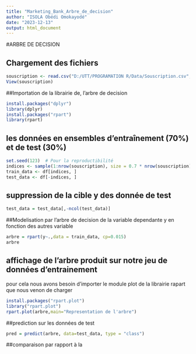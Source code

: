 ```yaml
---
title: "Marketing_Bank_Arbre_de_decision"
author: "ISOLA Obédi Omokayodé"
date: "2023-12-13"
output: html_document
---
```


#ARBRE DE DECISION 

## Chargement des fichiers
```r
souscription <- read.csv("D:/UTT/PROGRAMATION R/Data/Souscription.csv", sep=";")
View(souscription)
```

##Importation de la librairie de, l'arbre de decision

```r
install.packages("dplyr")
library(dplyr)
install.packages("rpart")
library(rpart)
```
## les données en ensembles d'entraînement (70%) et de test (30%)
```r
set.seed(123)  # Pour la reproductibilité
indices <- sample(1:nrow(souscription), size = 0.7 * nrow(souscription))
train_data <- df[indices, ]
test_data <- df[-indices, ]
```

## suppression de la cible y des donnée de test
```r
test_data = test_data[,-ncol(test_data)]
```

##Modelisation par l'arbre de decision de la variable dependante y en fonction des autres variable
```r
arbre = rpart(y~.,data = train_data, cp=0.015)
arbre
```

## affichage de l'arbre produit sur notre jeu de données d'entrainement

pour cela nous avons besoin d'importer le module plot de la librairie rapart que nous venon de charger
```r
install.packages("rpart.plot")
library("rpart.plot")
rpart.plot(arbre,main="Representation de l'arbre")
```

##prediction sur les données de test

```r
pred = predict(arbre, data=test_data, type = "class")
```

##comparaison par rapport à la 
